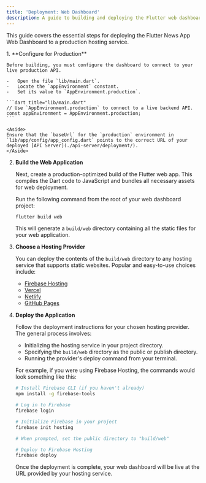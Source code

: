 ```yaml
---
title: 'Deployment: Web Dashboard'
description: A guide to building and deploying the Flutter web dashboard to a production environment.
---
```



This guide covers the essential steps for deploying the Flutter News App Web Dashboard to a production hosting service.

<Steps>
1.  **Configure for Production**

    Before building, you must configure the dashboard to connect to your live production API.

    -   Open the file `lib/main.dart`.
    -   Locate the `appEnvironment` constant.
    -   Set its value to `AppEnvironment.production`.

    ```dart title="lib/main.dart"
    // Use `AppEnvironment.production` to connect to a live backend API.
    const appEnvironment = AppEnvironment.production; 
    ```

    <Aside>
    Ensure that the `baseUrl` for the `production` environment in `lib/app/config/app_config.dart` points to the correct URL of your deployed [API Server](./api-server/deployment/).
    </Aside>

2.  **Build the Web Application**

    Next, create a production-optimized build of the Flutter web app. This compiles the Dart code to JavaScript and bundles all necessary assets for web deployment.

    Run the following command from the root of your web dashboard project:
    ```bash
    flutter build web
    ```
    This will generate a `build/web` directory containing all the static files for your web application.

3.  **Choose a Hosting Provider**

    You can deploy the contents of the `build/web` directory to any hosting service that supports static websites. Popular and easy-to-use choices include:

    -   [Firebase Hosting](https://firebase.google.com/docs/hosting)
    -   [Vercel](https://vercel.com/)
    -   [Netlify](https://www.netlify.com/for/web-applications/)
    -   [GitHub Pages](https://docs.github.com/en/pages)

4.  **Deploy the Application**

    Follow the deployment instructions for your chosen hosting provider. The general process involves:

    -   Initializing the hosting service in your project directory.
    -   Specifying the `build/web` directory as the public or publish directory.
    -   Running the provider's deploy command from your terminal.

    For example, if you were using Firebase Hosting, the commands would look something like this:

    ```bash
    # Install Firebase CLI (if you haven't already)
    npm install -g firebase-tools

    # Log in to Firebase
    firebase login

    # Initialize Firebase in your project
    firebase init hosting

    # When prompted, set the public directory to "build/web"

    # Deploy to Firebase Hosting
    firebase deploy
    ```

    Once the deployment is complete, your web dashboard will be live at the URL provided by your hosting service.

</Steps>
